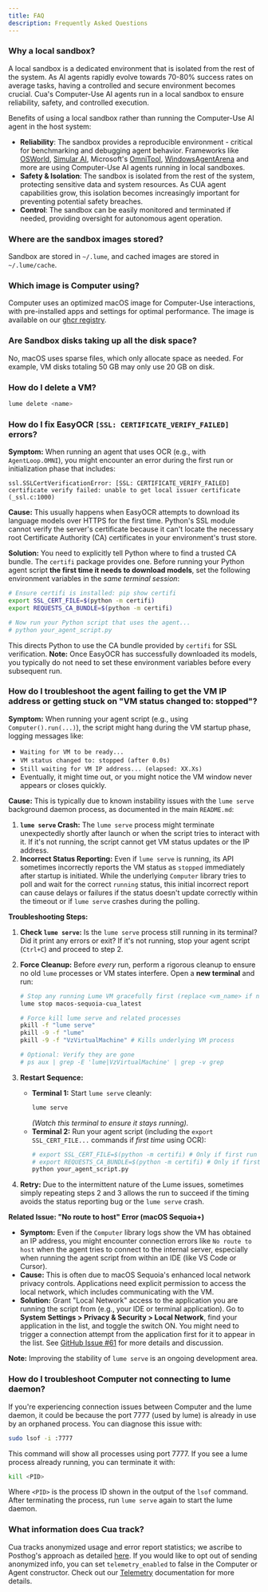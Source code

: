 ```yaml
---
title: FAQ
description: Frequently Asked Questions
---
```


### Why a local sandbox?

A local sandbox is a dedicated environment that is isolated from the rest of the system. As AI agents rapidly evolve towards 70-80% success rates on average tasks, having a controlled and secure environment becomes crucial. Cua's Computer-Use AI agents run in a local sandbox to ensure reliability, safety, and controlled execution.

Benefits of using a local sandbox rather than running the Computer-Use AI agent in the host system:

- **Reliability**: The sandbox provides a reproducible environment - critical for benchmarking and debugging agent behavior. Frameworks like [OSWorld](https://github.com/xlang-ai/OSWorld), [Simular AI](https://github.com/simular-ai/Agent-S), Microsoft's [OmniTool](https://github.com/microsoft/OmniParser/tree/master/omnitool), [WindowsAgentArena](https://github.com/microsoft/WindowsAgentArena) and more are using Computer-Use AI agents running in local sandboxes.
- **Safety & Isolation**: The sandbox is isolated from the rest of the system, protecting sensitive data and system resources. As CUA agent capabilities grow, this isolation becomes increasingly important for preventing potential safety breaches.
- **Control**: The sandbox can be easily monitored and terminated if needed, providing oversight for autonomous agent operation.

### Where are the sandbox images stored?

Sandbox are stored in `~/.lume`, and cached images are stored in `~/.lume/cache`.

### Which image is Computer using?

Computer uses an optimized macOS image for Computer-Use interactions, with pre-installed apps and settings for optimal performance.
The image is available on our [ghcr registry](https://github.com/orgs/trycua/packages/container/package/macos-sequoia-cua).

### Are Sandbox disks taking up all the disk space?

No, macOS uses sparse files, which only allocate space as needed. For example, VM disks totaling 50 GB may only use 20 GB on disk.

### How do I delete a VM?

```bash
lume delete <name>
```

### How do I fix EasyOCR `[SSL: CERTIFICATE_VERIFY_FAILED]` errors?

**Symptom:**
When running an agent that uses OCR (e.g., with `AgentLoop.OMNI`), you might encounter an error during the first run or initialization phase that includes:

```
ssl.SSLCertVerificationError: [SSL: CERTIFICATE_VERIFY_FAILED] certificate verify failed: unable to get local issuer certificate (_ssl.c:1000)
```

**Cause:**
This usually happens when EasyOCR attempts to download its language models over HTTPS for the first time. Python's SSL module cannot verify the server's certificate because it can't locate the necessary root Certificate Authority (CA) certificates in your environment's trust store.

**Solution:**
You need to explicitly tell Python where to find a trusted CA bundle. The `certifi` package provides one. Before running your Python agent script **the first time it needs to download models**, set the following environment variables in the _same terminal session_:

```bash
# Ensure certifi is installed: pip show certifi
export SSL_CERT_FILE=$(python -m certifi)
export REQUESTS_CA_BUNDLE=$(python -m certifi)

# Now run your Python script that uses the agent...
# python your_agent_script.py
```

This directs Python to use the CA bundle provided by `certifi` for SSL verification. **Note:** Once EasyOCR has successfully downloaded its models, you typically do not need to set these environment variables before every subsequent run.

### How do I troubleshoot the agent failing to get the VM IP address or getting stuck on "VM status changed to: stopped"?

**Symptom:**
When running your agent script (e.g., using `Computer().run(...)`), the script might hang during the VM startup phase, logging messages like:

- `Waiting for VM to be ready...`
- `VM status changed to: stopped (after 0.0s)`
- `Still waiting for VM IP address... (elapsed: XX.Xs)`
- Eventually, it might time out, or you might notice the VM window never appears or closes quickly.

**Cause:**
This is typically due to known instability issues with the `lume serve` background daemon process, as documented in the main `README.md`:

1.  **`lume serve` Crash:** The `lume serve` process might terminate unexpectedly shortly after launch or when the script tries to interact with it. If it's not running, the script cannot get VM status updates or the IP address.
2.  **Incorrect Status Reporting:** Even if `lume serve` is running, its API sometimes incorrectly reports the VM status as `stopped` immediately after startup is initiated. While the underlying `Computer` library tries to poll and wait for the correct `running` status, this initial incorrect report can cause delays or failures if the status doesn't update correctly within the timeout or if `lume serve` crashes during the polling.

**Troubleshooting Steps:**

1.  **Check `lume serve`:** Is the `lume serve` process still running in its terminal? Did it print any errors or exit? If it's not running, stop your agent script (`Ctrl+C`) and proceed to step 2.
2.  **Force Cleanup:** Before _every_ run, perform a rigorous cleanup to ensure no old `lume` processes or VM states interfere. Open a **new terminal** and run:

    ```bash
    # Stop any running Lume VM gracefully first (replace <vm_name> if needed)
    lume stop macos-sequoia-cua_latest

    # Force kill lume serve and related processes
    pkill -f "lume serve"
    pkill -9 -f "lume"
    pkill -9 -f "VzVirtualMachine" # Kills underlying VM process

    # Optional: Verify they are gone
    # ps aux | grep -E 'lume|VzVirtualMachine' | grep -v grep
    ```

3.  **Restart Sequence:**
    - **Terminal 1:** Start `lume serve` cleanly:
      ```bash
      lume serve
      ```
      _(Watch this terminal to ensure it stays running)._
    - **Terminal 2:** Run your agent script (including the `export SSL_CERT_FILE...` commands if _first time_ using OCR):
      ```bash
      # export SSL_CERT_FILE=$(python -m certifi) # Only if first run with OCR
      # export REQUESTS_CA_BUNDLE=$(python -m certifi) # Only if first run with OCR
      python your_agent_script.py
      ```
4.  **Retry:** Due to the intermittent nature of the Lume issues, sometimes simply repeating steps 2 and 3 allows the run to succeed if the timing avoids the status reporting bug or the `lume serve` crash.

**Related Issue: "No route to host" Error (macOS Sequoia+)**

- **Symptom:** Even if the `Computer` library logs show the VM has obtained an IP address, you might encounter connection errors like `No route to host` when the agent tries to connect to the internal server, especially when running the agent script from within an IDE (like VS Code or Cursor).
- **Cause:** This is often due to macOS Sequoia's enhanced local network privacy controls. Applications need explicit permission to access the local network, which includes communicating with the VM.
- **Solution:** Grant "Local Network" access to the application you are running the script from (e.g., your IDE or terminal application). Go to **System Settings > Privacy & Security > Local Network**, find your application in the list, and toggle the switch ON. You might need to trigger a connection attempt from the application first for it to appear in the list. See [GitHub Issue #61](https://github.com/trycua/cua/issues/61) for more details and discussion.

**Note:** Improving the stability of `lume serve` is an ongoing development area.

### How do I troubleshoot Computer not connecting to lume daemon?

If you're experiencing connection issues between Computer and the lume daemon, it could be because the port 7777 (used by lume) is already in use by an orphaned process. You can diagnose this issue with:

```bash
sudo lsof -i :7777
```

This command will show all processes using port 7777. If you see a lume process already running, you can terminate it with:

```bash
kill <PID>
```

Where `<PID>` is the process ID shown in the output of the `lsof` command. After terminating the process, run `lume serve` again to start the lume daemon.

### What information does Cua track?

Cua tracks anonymized usage and error report statistics; we ascribe to Posthog's approach as detailed [here](https://posthog.com/blog/open-source-telemetry-ethical). If you would like to opt out of sending anonymized info, you can set `telemetry_enabled` to false in the Computer or Agent constructor. Check out our [Telemetry](Telemetry.md) documentation for more details.
